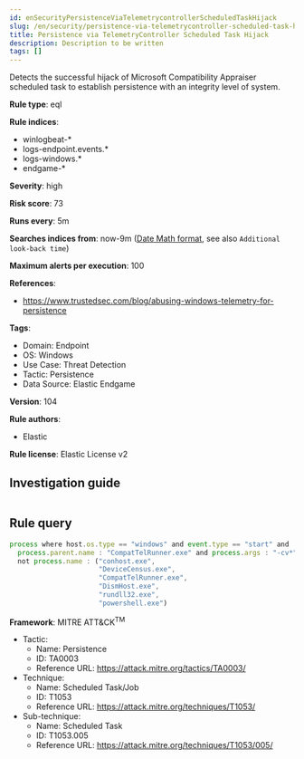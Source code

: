 ```yaml
---
id: enSecurityPersistenceViaTelemetrycontrollerScheduledTaskHijack
slug: /en/security/persistence-via-telemetrycontroller-scheduled-task-hijack
title: Persistence via TelemetryController Scheduled Task Hijack
description: Description to be written
tags: []
---
```


<div id="persistence-via-telemetrycontroller-scheduled-task-hijack"></div>

Detects the successful hijack of Microsoft Compatibility Appraiser scheduled task to establish persistence with an integrity level of system.

**Rule type**: eql

**Rule indices**: 

* winlogbeat-*
* logs-endpoint.events.*
* logs-windows.*
* endgame-*

**Severity**: high

**Risk score**: 73

**Runs every**: 5m

**Searches indices from**: now-9m ([Date Math format](((ref))/common-options.html#date-math), see also <DocLink id="enSecurityRulesUiCreate" section="set-the-rules-schedule">`Additional look-back time`</DocLink>)

**Maximum alerts per execution**: 100

**References**: 

* https://www.trustedsec.com/blog/abusing-windows-telemetry-for-persistence

**Tags**: 

* Domain: Endpoint
* OS: Windows
* Use Case: Threat Detection
* Tactic: Persistence
* Data Source: Elastic Endgame

**Version**: 104

**Rule authors**: 

* Elastic

**Rule license**: Elastic License v2

## Investigation guide

```markdown

```

## Rule query

```js
process where host.os.type == "windows" and event.type == "start" and
  process.parent.name : "CompatTelRunner.exe" and process.args : "-cv*" and
  not process.name : ("conhost.exe",
                      "DeviceCensus.exe",
                      "CompatTelRunner.exe",
                      "DismHost.exe",
                      "rundll32.exe",
                      "powershell.exe")

```

**Framework**: MITRE ATT&CK<sup>TM</sup>

* Tactic:
    * Name: Persistence
    * ID: TA0003
    * Reference URL: https://attack.mitre.org/tactics/TA0003/
* Technique:
    * Name: Scheduled Task/Job
    * ID: T1053
    * Reference URL: https://attack.mitre.org/techniques/T1053/
* Sub-technique:
    * Name: Scheduled Task
    * ID: T1053.005
    * Reference URL: https://attack.mitre.org/techniques/T1053/005/

